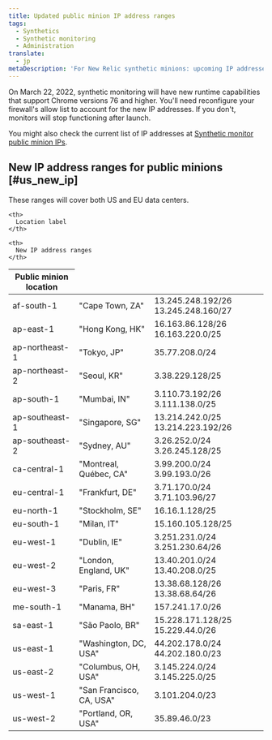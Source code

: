 ```yaml
---
title: Updated public minion IP address ranges
tags:
  - Synthetics
  - Synthetic monitoring
  - Administration
translate:
  - jp
metaDescription: 'For New Relic synthetic minions: upcoming IP addresses to be implemented in July 2021.'
---
```


On March 22, 2022, synthetic monitoring will have new runtime capabilities that support Chrome versions 76 and higher. You'll need reconfigure your firewall's allow list to account for the new IP addresses. If you don't, monitors will stop functioning after launch. 

You might also check the current list of IP addresses at [Synthetic monitor public minion IPs](/docs/synthetics/synthetic-monitoring/administration/synthetic-public-minion-ips/).

## New IP address ranges for public minions [#us_new_ip]

These ranges will cover both US and EU data centers. 

<table>
  <thead>
  <tr>
    <th style={{width: "200px"}}>
      Public minion location
    </th>

    <th>
      Location label
    </th>

    <th>
      New IP address ranges
    </th>
  </tr>
  </thead>

  <tbody>
  <tr>
    <td>
      af-south-1
    </td>
    <td>
      "Cape Town, ZA"
    </td>
    <td>
      13.245.248.192/26
      13.245.248.160/27
    </td>
  </tr>

  <tr>
    <td>
      ap-east-1
    </td>
    <td>
      "Hong Kong, HK"
    </td>
    <td>
      16.163.86.128/26
      16.163.220.0/25
    </td>
  </tr>

  <tr>
    <td>
      ap-northeast-1
    </td>
    <td>
      "Tokyo, JP"
    </td>
    <td>
      35.77.208.0/24
    </td>
  </tr>

  <tr>
    <td>
      ap-northeast-2 
    </td>
    <td>
      "Seoul, KR"
    </td>
    <td>
      3.38.229.128/25
    </td>
  </tr>

  <tr>
    <td>
      ap-south-1
    </td>
    <td>
      "Mumbai, IN"
    </td>
    <td>
      3.110.73.192/26
      3.111.138.0/25
    </td>
  </tr>

  <tr>
    <td>
      ap-southeast-1
    </td>
    <td>
      "Singapore, SG"
    </td>
    <td>
      13.214.242.0/25 
      13.214.223.192/26
    </td>
  </tr>

  <tr>
    <td>
      ap-southeast-2
    </td>
    <td>
      "Sydney, AU"
    </td>
    <td>
      3.26.252.0/24 
      3.26.245.128/25 
    </td>
  </tr>

  <tr>
    <td>
      ca-central-1
    </td>
    <td>
      "Montreal, Québec, CA"
    </td>
    <td>
      3.99.200.0/24
      3.99.193.0/26  
    </td>
  </tr>

  <tr>
    <td>
      eu-central-1
    </td>
    <td>
      "Frankfurt, DE" 
    </td>
    <td>
      3.71.170.0/24 
      3.71.103.96/27
    </td>
  </tr>

  <tr>
    <td>
      eu-north-1
    </td>
    <td>
      "Stockholm, SE"
    </td>
    <td>
      16.16.1.128/25
    </td>
  </tr>

  <tr>
    <td>
      eu-south-1
    </td>
    <td>
      "Milan, IT"
    </td>
    <td>
      15.160.105.128/25
    </td>
  </tr>

  <tr>
    <td>
      eu-west-1
    </td>
    <td>
      "Dublin, IE"
    </td>
    <td>
      3.251.231.0/24
      3.251.230.64/26
    </td>
  </tr>

  <tr>
    <td>
      eu-west-2
    </td>
    <td>
      "London, England, UK"
    </td>
    <td>
      13.40.201.0/24
      13.40.208.0/25
    </td>
  </tr>

  <tr>
    <td>
      eu-west-3
    </td>
    <td>
      "Paris, FR"
    </td>
    <td>
      13.38.68.128/26
      13.38.68.64/26
    </td>
  </tr>

  <tr>
    <td>
      me-south-1
    </td>
    <td>
      "Manama, BH"
    </td>
    <td>
      157.241.17.0/26
    </td>
  </tr>

  <tr>
    <td>
      sa-east-1
    </td>
    <td>
      "São Paolo, BR"
    </td>
    <td>
      15.228.171.128/25
      15.229.44.0/26
    </td>
  </tr>

  <tr>
    <td>
      us-east-1
    </td>
    <td>
      "Washington, DC, USA"
    </td>
    <td>
      44.202.178.0/24
      44.202.180.0/23
    </td>
  </tr>

  <tr>
    <td>
      us-east-2
    </td>
    <td>
      "Columbus, OH, USA"
    </td>
    <td>
      3.145.224.0/24
      3.145.225.0/25
    </td>
  </tr>

  <tr>
    <td>
      us-west-1
    </td>
    <td>
      "San Francisco, CA, USA"
    </td>
    <td>
      3.101.204.0/23
    </td>
  </tr>

  <tr>
    <td>
      us-west-2
    </td>
    <td>
      "Portland, OR, USA"
    </td>
    <td>
      35.89.46.0/23
    </td>
  </tr>
  </tbody>
</table>